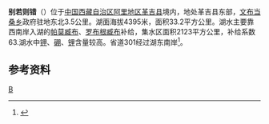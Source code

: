 {{ViewTibetanScript}}
{{Infobox lake
 |湖泊名稱 =别若则错
 |湖泊照片 = Perotse Tso.jpg
 |湖泊照片標題 = 
 |測深圖 =
 |測深圖標題 =
 |湖泊所在地 = [[中国|中国]][[西藏|西藏]]
 |座標 = {{coord |32|26|N|82|56|E|display=inline,title|scale:500000_type:waterbody_region:CN}}
 |湖泊類別 = [[咸水湖|咸水湖]]
 |流入 =[[帕莫臧布|帕莫臧布]]、[[罗布根臧布|罗布根臧布]]等
 |流出 = 
 |集水區面積 =2123平方公里
 |集水區國家 =
 |湖泊長度 =10公里
 |湖泊闊度 = 最大4.5公里<br />平均3.32公里
 |湖泊面積 =33.2平方公里
 |平均深度 = 0.8米
 |最深深度 = 
 |水體體積 = 
 |湖水停留時間 =
 |湖岸線長度 =
 |海拔高度 = 4395米
 |湖中島嶼 =
 |湖邊城鎮 =
}}
{{Location map
 |China Tibet Ngari
 |mark=<!--dot-->Blue pog.svg
 |lat_deg=32|lat_min=26|lat_sec =
 |lon_deg=82|lon_min=56|lon_sec =
 |caption=别若则错在[[西藏|西藏]]的位置。
 |position=right
 |width=350
 |float=right
}}
'''别若则错'''（{{bo|z=སྤེ་རོ་རྩེ་མཚོ།|w=spe ro rtse mtsho|t=Pero Tsétso}}）位于[[中国|中国]][[西藏自治区|西藏自治区]][[阿里地区|阿里地区]][[革吉县|革吉县]]境内，地处革吉县东部，[[文布当桑乡|文布当桑乡]]政府驻地东北3.5公里。湖面海拔4395米，面积33.2平方公里。湖水主要靠西南岸入湖的[[帕莫臧布|帕莫臧布]]、[[罗布根臧布|罗布根臧布]]补给，集水区面积2123平方公里，补给系数63.湖水中[[钾|钾]]、[[硼|硼]]、[[锂|锂]]含量较高。省道301经过湖东南岸<ref>{{cite book zh |author=王苏民 窦鸿身 |title=中国湖泊志 |format=M |edition=1 |location=北京 |publisher=科学出版社 |date=1998|pages=443|id= ISBN 7-03-006706-1}}</ref>。
==参考资料==
{{reflist}}

[[Category:革吉县湖泊|B]]